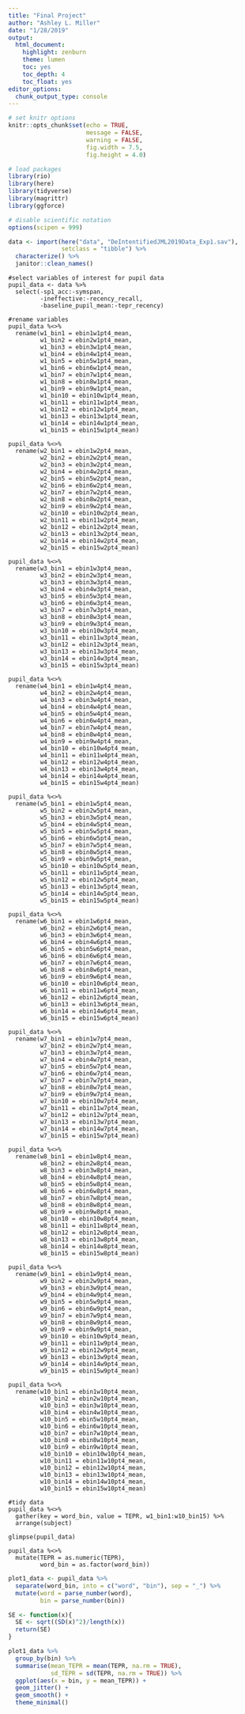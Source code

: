 ```yaml
---
title: "Final Project"
author: "Ashley L. Miller"
date: "1/28/2019"
output:
  html_document:
    highlight: zenburn
    theme: lumen
    toc: yes
    toc_depth: 4
    toc_float: yes
editor_options: 
  chunk_output_type: console
---
```


```r

# set knitr options
knitr::opts_chunk$set(echo = TRUE,
                      message = FALSE,
                      warning = FALSE,
                      fig.width = 7.5,
                      fig.height = 4.0)

# load packages
library(rio)
library(here)
library(tidyverse)
library(magrittr)
library(ggforce)

# disable scientific notation
options(scipen = 999)

```

```r

data <- import(here("data", "DeIntentifiedJML2019Data_Exp1.sav"),
               setclass = "tibble") %>% 
  characterize() %>%
  janitor::clean_names()

```

```rtidy_data

#select variables of interest for pupil data
pupil_data <- data %>%
  select(-sp1_acc:-symspan, 
         -ineffective:-recency_recall,
         -baseline_pupil_mean:-tepr_recency)

#rename variables
pupil_data %<>%
  rename(w1_bin1 = ebin1w1pt4_mean,
         w1_bin2 = ebin2w1pt4_mean,
         w1_bin3 = ebin3w1pt4_mean,
         w1_bin4 = ebin4w1pt4_mean,
         w1_bin5 = ebin5w1pt4_mean,
         w1_bin6 = ebin6w1pt4_mean,
         w1_bin7 = ebin7w1pt4_mean,
         w1_bin8 = ebin8w1pt4_mean,
         w1_bin9 = ebin9w1pt4_mean,
         w1_bin10 = ebin10w1pt4_mean,
         w1_bin11 = ebin11w1pt4_mean,
         w1_bin12 = ebin12w1pt4_mean,
         w1_bin13 = ebin13w1pt4_mean,
         w1_bin14 = ebin14w1pt4_mean,
         w1_bin15 = ebin15w1pt4_mean)

pupil_data %<>%
  rename(w2_bin1 = ebin1w2pt4_mean,
         w2_bin2 = ebin2w2pt4_mean,
         w2_bin3 = ebin3w2pt4_mean,
         w2_bin4 = ebin4w2pt4_mean,
         w2_bin5 = ebin5w2pt4_mean,
         w2_bin6 = ebin6w2pt4_mean,
         w2_bin7 = ebin7w2pt4_mean,
         w2_bin8 = ebin8w2pt4_mean,
         w2_bin9 = ebin9w2pt4_mean,
         w2_bin10 = ebin10w2pt4_mean,
         w2_bin11 = ebin11w2pt4_mean,
         w2_bin12 = ebin12w2pt4_mean,
         w2_bin13 = ebin13w2pt4_mean,
         w2_bin14 = ebin14w2pt4_mean,
         w2_bin15 = ebin15w2pt4_mean)

pupil_data %<>%
  rename(w3_bin1 = ebin1w3pt4_mean,
         w3_bin2 = ebin2w3pt4_mean,
         w3_bin3 = ebin3w3pt4_mean,
         w3_bin4 = ebin4w3pt4_mean,
         w3_bin5 = ebin5w3pt4_mean,
         w3_bin6 = ebin6w3pt4_mean,
         w3_bin7 = ebin7w3pt4_mean,
         w3_bin8 = ebin8w3pt4_mean,
         w3_bin9 = ebin9w3pt4_mean,
         w3_bin10 = ebin10w3pt4_mean,
         w3_bin11 = ebin11w3pt4_mean,
         w3_bin12 = ebin12w3pt4_mean,
         w3_bin13 = ebin13w3pt4_mean,
         w3_bin14 = ebin14w3pt4_mean,
         w3_bin15 = ebin15w3pt4_mean)

pupil_data %<>%
  rename(w4_bin1 = ebin1w4pt4_mean,
         w4_bin2 = ebin2w4pt4_mean,
         w4_bin3 = ebin3w4pt4_mean,
         w4_bin4 = ebin4w4pt4_mean,
         w4_bin5 = ebin5w4pt4_mean,
         w4_bin6 = ebin6w4pt4_mean,
         w4_bin7 = ebin7w4pt4_mean,
         w4_bin8 = ebin8w4pt4_mean,
         w4_bin9 = ebin9w4pt4_mean,
         w4_bin10 = ebin10w4pt4_mean,
         w4_bin11 = ebin11w4pt4_mean,
         w4_bin12 = ebin12w4pt4_mean,
         w4_bin13 = ebin13w4pt4_mean,
         w4_bin14 = ebin14w4pt4_mean,
         w4_bin15 = ebin15w4pt4_mean)

pupil_data %<>%
  rename(w5_bin1 = ebin1w5pt4_mean,
         w5_bin2 = ebin2w5pt4_mean,
         w5_bin3 = ebin3w5pt4_mean,
         w5_bin4 = ebin4w5pt4_mean,
         w5_bin5 = ebin5w5pt4_mean,
         w5_bin6 = ebin6w5pt4_mean,
         w5_bin7 = ebin7w5pt4_mean,
         w5_bin8 = ebin8w5pt4_mean,
         w5_bin9 = ebin9w5pt4_mean,
         w5_bin10 = ebin10w5pt4_mean,
         w5_bin11 = ebin11w5pt4_mean,
         w5_bin12 = ebin12w5pt4_mean,
         w5_bin13 = ebin13w5pt4_mean,
         w5_bin14 = ebin14w5pt4_mean,
         w5_bin15 = ebin15w5pt4_mean)

pupil_data %<>%
  rename(w6_bin1 = ebin1w6pt4_mean,
         w6_bin2 = ebin2w6pt4_mean,
         w6_bin3 = ebin3w6pt4_mean,
         w6_bin4 = ebin4w6pt4_mean,
         w6_bin5 = ebin5w6pt4_mean,
         w6_bin6 = ebin6w6pt4_mean,
         w6_bin7 = ebin7w6pt4_mean,
         w6_bin8 = ebin8w6pt4_mean,
         w6_bin9 = ebin9w6pt4_mean,
         w6_bin10 = ebin10w6pt4_mean,
         w6_bin11 = ebin11w6pt4_mean,
         w6_bin12 = ebin12w6pt4_mean,
         w6_bin13 = ebin13w6pt4_mean,
         w6_bin14 = ebin14w6pt4_mean,
         w6_bin15 = ebin15w6pt4_mean)

pupil_data %<>%
  rename(w7_bin1 = ebin1w7pt4_mean,
         w7_bin2 = ebin2w7pt4_mean,
         w7_bin3 = ebin3w7pt4_mean,
         w7_bin4 = ebin4w7pt4_mean,
         w7_bin5 = ebin5w7pt4_mean,
         w7_bin6 = ebin6w7pt4_mean,
         w7_bin7 = ebin7w7pt4_mean,
         w7_bin8 = ebin8w7pt4_mean,
         w7_bin9 = ebin9w7pt4_mean,
         w7_bin10 = ebin10w7pt4_mean,
         w7_bin11 = ebin11w7pt4_mean,
         w7_bin12 = ebin12w7pt4_mean,
         w7_bin13 = ebin13w7pt4_mean,
         w7_bin14 = ebin14w7pt4_mean,
         w7_bin15 = ebin15w7pt4_mean)

pupil_data %<>%
  rename(w8_bin1 = ebin1w8pt4_mean,
         w8_bin2 = ebin2w8pt4_mean,
         w8_bin3 = ebin3w8pt4_mean,
         w8_bin4 = ebin4w8pt4_mean,
         w8_bin5 = ebin5w8pt4_mean,
         w8_bin6 = ebin6w8pt4_mean,
         w8_bin7 = ebin7w8pt4_mean,
         w8_bin8 = ebin8w8pt4_mean,
         w8_bin9 = ebin9w8pt4_mean,
         w8_bin10 = ebin10w8pt4_mean,
         w8_bin11 = ebin11w8pt4_mean,
         w8_bin12 = ebin12w8pt4_mean,
         w8_bin13 = ebin13w8pt4_mean,
         w8_bin14 = ebin14w8pt4_mean,
         w8_bin15 = ebin15w8pt4_mean)

pupil_data %<>%
  rename(w9_bin1 = ebin1w9pt4_mean,
         w9_bin2 = ebin2w9pt4_mean,
         w9_bin3 = ebin3w9pt4_mean,
         w9_bin4 = ebin4w9pt4_mean,
         w9_bin5 = ebin5w9pt4_mean,
         w9_bin6 = ebin6w9pt4_mean,
         w9_bin7 = ebin7w9pt4_mean,
         w9_bin8 = ebin8w9pt4_mean,
         w9_bin9 = ebin9w9pt4_mean,
         w9_bin10 = ebin10w9pt4_mean,
         w9_bin11 = ebin11w9pt4_mean,
         w9_bin12 = ebin12w9pt4_mean,
         w9_bin13 = ebin13w9pt4_mean,
         w9_bin14 = ebin14w9pt4_mean,
         w9_bin15 = ebin15w9pt4_mean)

pupil_data %<>%
  rename(w10_bin1 = ebin1w10pt4_mean,
         w10_bin2 = ebin2w10pt4_mean,
         w10_bin3 = ebin3w10pt4_mean,
         w10_bin4 = ebin4w10pt4_mean,
         w10_bin5 = ebin5w10pt4_mean,
         w10_bin6 = ebin6w10pt4_mean,
         w10_bin7 = ebin7w10pt4_mean,
         w10_bin8 = ebin8w10pt4_mean,
         w10_bin9 = ebin9w10pt4_mean,
         w10_bin10 = ebin10w10pt4_mean,
         w10_bin11 = ebin11w10pt4_mean,
         w10_bin12 = ebin12w10pt4_mean,
         w10_bin13 = ebin13w10pt4_mean,
         w10_bin14 = ebin14w10pt4_mean,
         w10_bin15 = ebin15w10pt4_mean)

#tidy data
pupil_data %<>%
  gather(key = word_bin, value = TEPR, w1_bin1:w10_bin15) %>%
  arrange(subject)

glimpse(pupil_data)

pupil_data %<>%
  mutate(TEPR = as.numeric(TEPR),
         word_bin = as.factor(word_bin))

```

```r

plot1_data <- pupil_data %>%
  separate(word_bin, into = c("word", "bin"), sep = "_") %>%
  mutate(word = parse_number(word),
         bin = parse_number(bin)) 

SE <- function(x){
  SE <- sqrt((SD(x)^2)/length(x))
  return(SE)
}

plot1_data %>%
  group_by(bin) %>%
  summarise(mean_TEPR = mean(TEPR, na.rm = TRUE),
            sd_TEPR = sd(TEPR, na.rm = TRUE)) %>%
  ggplot(aes(x = bin, y = mean_TEPR)) +
  geom_jitter() +
  geom_smooth() +
  theme_minimal()

```

